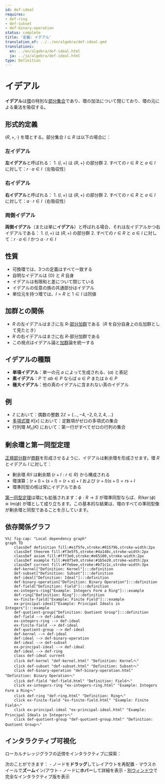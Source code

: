 ```yaml
---
id: def-ideal
requires:
- def-ring
- def-subset
- def-binary-operation
status: complete
title: '定義: イデアル'
translation_of: ../../en/algebra/def-ideal.qmd
translations:
  en: ../en/algebra/def-ideal.html
  ja: ../ja/algebra/def-ideal.html
type: Definition
---
```


# イデアル {#def-ideal}

**イデアル**は[環](def-ring.qmd)の特別な[部分集合](../logic-set-theory/def-subset.qmd)であり、環の加法について閉じており、環の元による乗法を吸収する。

## 形式的定義

$(R, +, \cdot)$ を環とする。部分集合 $I \subseteq R$ は以下の場合に：

### 左イデアル

**左イデアル**と呼ばれる：
1. $(I, +)$ は $(R, +)$ の部分群
2. すべての $r \in R$ と $a \in I$ に対して：$r \cdot a \in I$（左吸収性）

### 右イデアル

**右イデアル**と呼ばれる：
1. $(I, +)$ は $(R, +)$ の部分群
2. すべての $r \in R$ と $a \in I$ に対して：$a \cdot r \in I$（右吸収性）

### 両側イデアル

**両側イデアル**（または単に**イデアル**）と呼ばれる場合、それは左イデアルかつ右イデアルである：
1. $(I, +)$ は $(R, +)$ の部分群
2. すべての $r \in R$ と $a \in I$ に対して：$r \cdot a \in I$ かつ $a \cdot r \in I$

## 性質

- 可換環では、3つの定義はすべて一致する
- 自明なイデアルは $\{0\}$ と $R$ 自身
- イデアルは有限和と差について閉じている
- イデアルの任意の族の共通部分はイデアル
- 単位元を持つ環では、$I = R$ と $1 \in I$ は同値

## 加群との関係

- $R$ の左イデアルはまさに左 $R$-[部分加群](def-module.qmd)である（$R$ を自分自身上の左加群として見たとき）
- $R$ の右イデアルはまさに右 $R$-部分加群である
- この視点はイデアル論と[加群](def-module.qmd)論を統一する

## イデアルの種類

- **単項イデアル**：単一の元 $a$ によって生成される、$(a)$ と表記
- **素イデアル**：$P$ で $ab \in P$ ならば $a \in P$ または $b \in P$
- **極大イデアル**：他の真のイデアルに含まれない真のイデアル

## 例

- $\mathbb{Z}$ において：偶数の整数 $2\mathbb{Z} = \{..., -4, -2, 0, 2, 4, ...\}$
- [多項式環](def-polynomial-ring.qmd) $K[x]$ において：定数項がゼロの多項式の集合
- 行列環 $M_n(K)$ において：第一行がすべてゼロの行列の集合

## 剰余環と第一同型定理

[正規部分群](def-normal-subgroup.qmd)が[商群](def-quotient-group.qmd)を形成させるように、イデアルは剰余環を形成させます。環 $R$ とイデアル $I$ に対して：

- 剰余環 $R/I$ は剰余類 $\{r + I : r \in R\}$ から構成される
- 環演算：$(r + I) + (s + I) = (r + s) + I$ および $(r + I)(s + I) = rs + I$
- 環準同型の核は常にイデアルである

[第一同型定理](thm-first-isomorphism.qmd)は環にも拡張されます：$\phi: R \to S$ が環準同型ならば、$R/\ker(\phi) \cong \text{Im}(\phi)$ が環として成り立ちます。この基本的な結果は、環のすべての準同型像が剰余環と同型であることを示しています。

## 依存関係グラフ

```mermaid
%%| fig-cap: "Local dependency graph"
graph TD
    classDef definition fill:#e1f5fe,stroke:#01579b,stroke-width:2px
    classDef theorem fill:#f3e5f5,stroke:#4a148c,stroke-width:2px
    classDef axiom fill:#fff3e0,stroke:#e65100,stroke-width:2px
    classDef example fill:#e8f5e9,stroke:#1b5e20,stroke-width:2px
    classDef current fill:#ffebee,stroke:#b71c1c,stroke-width:3px
    def-kernel["Definition: Kernel"]:::definition
    def-subset["Definition: Subset"]:::definition
    def-ideal["Definition: Ideal"]:::definition
    def-binary-operation["Definition: Binary Operation"]:::definition
    def-field["Definition: Field"]:::definition
    ex-integers-ring["Example: Integers Form a Ring"]:::example
    def-ring["Definition: Ring"]:::definition
    ex-finite-field["Example: Finite Field"]:::example
    ex-principal-ideal["Example: Principal Ideals in Integers"]:::example
    def-quotient-group["Definition: Quotient Group"]:::definition
    def-field --> def-ideal
    ex-integers-ring --> def-ideal
    ex-finite-field --> def-ideal
    def-quotient-group --> def-ideal
    def-kernel --> def-ideal
    def-ideal --> def-binary-operation
    def-ideal --> def-subset
    ex-principal-ideal --> def-ideal
    def-ideal --> def-ring
    class def-ideal current
    click def-kernel "def-kernel.html" "Definition: Kernelへ"
    click def-subset "def-subset.html" "Definition: Subsetへ"
    click def-binary-operation "def-binary-operation.html" "Definition: Binary Operationへ"
    click def-field "def-field.html" "Definition: Fieldへ"
    click ex-integers-ring "ex-integers-ring.html" "Example: Integers Form a Ringへ"
    click def-ring "def-ring.html" "Definition: Ringへ"
    click ex-finite-field "ex-finite-field.html" "Example: Finite Fieldへ"
    click ex-principal-ideal "ex-principal-ideal.html" "Example: Principal Ideals in Integersへ"
    click def-quotient-group "def-quotient-group.html" "Definition: Quotient Groupへ"
```

## インタラクティブ可視化

ローカルナレッジグラフの近傍をインタラクティブに探索：

::: {.graph-viz data-id="def-ideal" data-width="700" data-height="500"}
:::

次のことができます：
- ノードを**ドラッグ**してレイアウトを再配置
- マウスホイールで**ズーム**イン/アウト
- ノードに**ホバー**して詳細を表示
- [別ウィンドウ](../../output/interactive/def-ideal.html){target="_blank"}で完全なインタラクティブ版を表示
